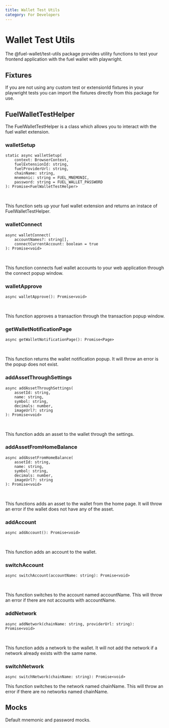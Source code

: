 ```yaml
---
title: Wallet Test Utils
category: For Developers
---
```


# Wallet Test Utils

The @fuel-wallet/test-utils package provides utility functions to test your frontend application with the fuel wallet with playwright.

## Fixtures

If you are not using any custom test or extensionId fixtures in your playwright tests you can import the fixtures directly from this package for use.

## FuelWalletTestHelper

The FuelWalletTestHelper is a class which allows you to interact with the fuel wallet extension.

### walletSetup

```tsx
static async walletSetup(
    context: BrowserContext,
    fuelExtensionId: string,
    fuelProviderUrl: string,
    chainName: string,
    mnemonic: string = FUEL_MNEMONIC,
    password: string = FUEL_WALLET_PASSWORD
): Promise<FuelWalletTestHelper>
```

<br />

This function sets up your fuel wallet extension and returns an instace of FuelWalletTestHelper.

### walletConnect

```tsx
async walletConnect(
    accountNames?: string[],
    connectCurrentAccount: boolean = true
): Promise<void>
```

<br />

This function connects fuel wallet accounts to your web application through the connect popup window.

### walletApprove

```tsx
async walletApprove(): Promise<void>
```

<br />

This function approves a transaction through the transaction popup window.

### getWalletNotificationPage

```tsx
async getWalletNotificationPage(): Promise<Page>
```

<br />

This function returns the wallet notification popup. It will throw an error is the popup does not exist.

### addAssetThroughSettings

```tsx
async addAssetThroughSettings(
    assetId: string,
    name: string,
    symbol: string,
    decimals: number,
    imageUrl?: string
): Promise<void>
```

<br />

This function adds an asset to the wallet through the settings.

### addAssetFromHomeBalance

```tsx
async addAssetFromHomeBalance(
    assetId: string,
    name: string,
    symbol: string,
    decimals: number,
    imageUrl?: string
): Promise<void>
```

<br />

This functions adds an asset to the wallet from the home page. It will throw an error if the wallet does not have any of the asset.

### addAccount

```tsx
async addAccount(): Promise<void>
```

<br />

This function adds an account to the wallet.

### switchAccount

```tsx
async switchAccount(accountName: string): Promise<void>
```

<br />

This function switches to the account named accountName. This will throw an error if there are not accounts with accountName.

### addNetwork

```tsx
async addNetwork(chainName: string, providerUrl: string): Promise<void>
```

<br />

This function adds a network to the wallet. It will not add the network if a network already exists with the same name.

### switchNetwork

```tsx
async switchNetwork(chainName: string): Promise<void>
```

This function switches to the network named chainName. This will throw an error if there are no networks named chainName.

## Mocks

Default mnemonic and password mocks.
